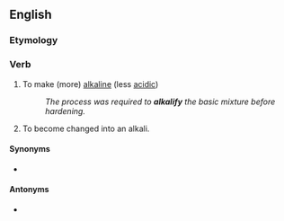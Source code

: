 ==English==

===Etymology===
{{suffix|en|alkali|fy}}

===Verb===
{{en-verb}}

# {{lb|en|transitive}} To make (more) [[alkaline]] (less [[acidic]])
#: ''The process was required to '''alkalify''' the basic mixture before hardening.''
# {{lb|en|intransitive}} To become changed into an alkali.

====Synonyms====
* {{l|en|basify}}

====Antonyms====
* {{l|en|acidify}}